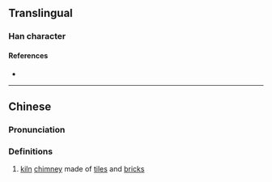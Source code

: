 {{character info/new}}
==Translingual==

===Han character===
{{Han char|rn=86|rad=火|as=04|sn=8|four=|canj=FHNE|ids=⿰火殳}}

====References====
* {{Han ref|kx=0667.040|dkj=18901|dj=1076.130|hdz=32193.010|uh=7088|ud=28808}}

----

==Chinese==
{{zh-forms}}

===Pronunciation===
{{zh-pron
|m=yì
|c=jik6
|mc=y
|oc=y
|ma=
|cat=
}}

===Definitions===
{{zh-hanzi}}

# [[kiln]] [[chimney]] made of [[tile]]s and [[brick]]s